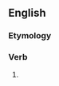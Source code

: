 ==English==

===Etymology===
{{suffix|en|disdain|eth|nocat=1}}

===Verb===
{{head|en|verb form}}

# {{en-archaic third-person singular of|disdain}}